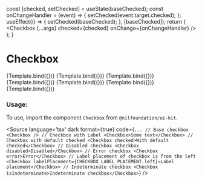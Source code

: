 
<Meta
  title="Field/Checkbox"
  component={Checkbox}
/>

  const [checked, setChecked] = useState(baseChecked);
  const onChangeHandler = (event) => {
    setChecked(event.target.checked);
  };
  useEffect(() => {
    setChecked(baseChecked);
  }, [baseChecked]);
  return (
    <Checkbox  {...args} checked={checked} onChange={onChangeHandler} />
  );
}

# Checkbox


<Canvas isColumn>
  <Story name="Base" args={{}}>
    {Template.bind({})}
  </Story>
  <Story name="With Label" args={{children: "Label"}}>
    {Template.bind({})}
  </Story>
  <Story name="With Default Checked" args={{children: "Label", checked: true}}>
    {Template.bind({})}
  </Story>
  <Story name="Disabled" args={{children: "Label", disabled: true, checked: true}}>
    {Template.bind({})}
  </Story>
  <Story name="Error" args={{children: "Label", error: true}}>
    {Template.bind({})}
  </Story>
  <Story name="Label Placement" args={{children: "Label", labelPlacement: LABEL_PLACEMENT.left}}>
    {Template.bind({})}
  </Story>
  <Story name="Indeterminate checkbox" args={{children: "Label", isIndeterminate: true}}>
    {Template.bind({})}
  </Story>
</Canvas>

<ArgsTable of={Checkbox} />

### Usage:

To use, import the component `Checkbox` from `@nilfoundation/ui-kit`.


<Source
  language='tsx'
  dark
  format={true}
  code={`
        ...
        // Base checkbox
        <Checkbox />
        // Checkbox with Label
        <Checkbox>Some text</Checkbox>
        // Checkbox with default checked
        <Checkbox checked>With default checked</Checkbox>
        // Disabled checkbox
        <Checkbox disabled>Disabled</Checkbox>
        // Error checkbox
        <Checkbox error>Error</Checkbox>
        // Label placement of checkbox is from the left
        <Checkbox labelPlacement={CHECKBOX_LABEL_PLACEMENT.left}>Label placement</Checkbox>
        // Indeterminate checkbox
        <Checkbox isIndeterminate>Indeterminate checkbox</Checkbox>
    `}
/>


